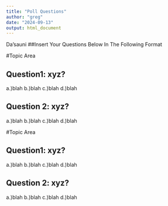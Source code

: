 ```yaml
---
title: "Poll Questions"
author: "greg"
date: "2024-09-13"
output: html_document
---
```

Da'sauni
##Insert Your Questions Below In The Following Format

#Topic Area

## Question1: xyz?
a.)blah
b.)blah
c.)blah
d.)blah

## Question 2: xyz?
a.)blah
b.)blah
c.)blah
d.)blah

#Topic Area

## Question1: xyz?
a.)blah
b.)blah
c.)blah
d.)blah

## Question 2: xyz?
a.)blah
b.)blah
c.)blah
d.)blah